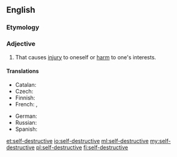 ==English==

===Etymology===
{{prefix|self|destructive}}

===Adjective===
{{en-adj}}

# That causes [[injury]] to oneself or [[harm]] to one's interests.

====Translations====
{{trans-top|that causes injury to oneself or harm to one's interests}}
* Catalan: {{t-|ca|autodestructiu}}
* Czech: {{t-|cs|sebezničující}}
* Finnish: {{t-|fi|itsetuhoinen}}
* French: {{t+|fr|autodestructeur|m}}, {{t+|fr|autodestructrice|f}}
{{trans-mid}}
* German: {{t-|de|selbstzerstörerisch}}
* Russian: {{t-|ru|самоуничтожающийся}}
* Spanish: {{t-|es|autodestructivo}}
{{trans-bottom}}

[[et:self-destructive]]
[[io:self-destructive]]
[[ml:self-destructive]]
[[my:self-destructive]]
[[pl:self-destructive]]
[[fi:self-destructive]]